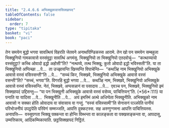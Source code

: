 ```yaml
---
title: "2.4.6.6 अभिक्खुकावाससिक्खापद"
tableOfContents: false
sidebar:
  order: 7
type: "tipitaka"
basket: "vi"
book: "paci"
---
```



<DynamicBreadcrumb />

<Division number="1046" book="paci">

<Paragraph number="3145" book="paci">
तेन समयेन बुद्धो भगवा सावत्थियं विहरति जेतवने अनाथपिण्डिकस्स आरामे. तेन खो पन समयेन सम्बहुला भिक्खुनियो गामकावासे वस्संवुट्ठा सावत्थिं अगमंसु. भिक्खुनियो ता भिक्खुनियो एतदवोचुं—  “कत्थाय्यायो वस्संवुट्ठा? कच्चि ओवादो इद्धो अहोसी”ति? “नत्थय्ये, तत्थ भिक्खू; कुतो ओवादो इद्धो भविस्सती”ति.
</Paragraph>

<Paragraph number="3146" book="paci">
या ता भिक्खुनियो अप्पिच्छा …पे…  ता उज्झायन्ति खिय्यन्ति विपाचेन्ति—  “कथञ्हि नाम भिक्खुनियो अभिक्खुके आवासे वस्सं वसिस्सन्ती”ति …पे…  “सच्चं किर, भिक्खवे, भिक्खुनियो अभिक्खुके आवासे वस्सं वसन्ती”ति? “सच्चं, भगवा”ति. विगरहि बुद्धो भगवा …पे…  कथञ्हि नाम, भिक्खवे, भिक्खुनियो अभिक्खुके आवासे वस्सं वसिस्सन्ति. नेतं, भिक्खवे, अप्पसन्नानं वा पसादाय …पे…  एवञ्च पन, भिक्खवे, भिक्खुनियो इमं सिक्खापदं उद्दिसन्तु—
</Paragraph>

</Division>
<Division number="1047" book="paci">

<Paragraph number="3147" book="paci">
<Emphasis>“या पन भिक्खुनी अभिक्खुके आवासे वस्सं वसेय्य, पाचित्तियन्”</Emphasis>ति. (*56*:<Emphasis>111</Emphasis>)
</Paragraph>

</Division>
<Division number="1048" book="paci">

<Paragraph number="3148" book="paci">
<Emphasis>या पना</Emphasis>ति या यादिसा …पे…  <Emphasis>भिक्खुनी</Emphasis>ति …पे…  अयं इमस्मिं अत्थे अधिप्पेता भिक्खुनीति.
</Paragraph>

<Paragraph number="3149" book="paci">
<Emphasis>अभिक्खुको</Emphasis> नाम आवासो न सक्का होति ओवादाय वा संवासाय वा गन्तुं. “वस्सं वसिस्सामी”ति सेनासनं पञ्ञपेति पानीयं परिभोजनीयं उपट्ठपेति परिवेणं सम्मज्जति, आपत्ति दुक्कटस्स. सह अरुणुग्गमना आपत्ति पाचित्तियस्स.
</Paragraph>

</Division>
<Division number="1049" book="paci">

<Paragraph number="3150" book="paci">
अनापत्ति—  वस्सुपगता भिक्खू पक्कन्ता वा होन्ति विब्भन्ता वा कालङ्कता वा पक्खसङ्कन्ता वा, आपदासु, उम्मत्तिकाय, आदिकम्मिकायाति.

</Paragraph>
</Division>

<Paragraph number="3151" type="center" book="paci">
छट्ठसिक्खापदं निट्ठितं.
</Paragraph>